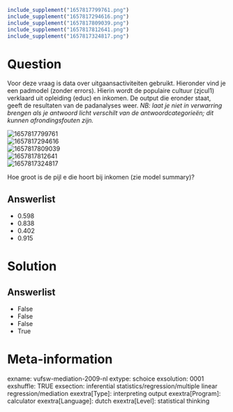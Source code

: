 ```r
include_supplement("1657817799761.png")
include_supplement("1657817294616.png")
include_supplement("1657817809039.png")
include_supplement("1657817812641.png")
include_supplement("1657817324817.png")
```

Question
========
Voor deze vraag is data over uitgaansactiviteiten gebruikt. Hieronder
vind je een padmodel (zonder errors). Hierin wordt de populaire cultuur
(zjcul1) verklaard uit opleiding (educ) en inkomen. De output die
eronder staat, geeft de resultaten van de padanalyses weer. *NB: laat je
niet in verwarring brengen als je antwoord licht verschilt van de
antwoordcategorieën; dit kunnen afrondingsfouten zijn.*  
  
<img src="1657817799761.png" class="fr-fic fr-dii tvcss_2"
alt="1657817799761" />  
<img src="1657817294616.png" class="fr-fic fr-dii tvcss_3"
alt="1657817294616" />  
<img src="1657817809039.png" class="fr-fic fr-dii tvcss_3"
alt="1657817809039" />  
<img src="1657817812641.png" class="fr-fic fr-dii tvcss_3"
alt="1657817812641" />  
<img src="1657817324817.png" class="fr-fic fr-dii tvcss_4"
alt="1657817324817" />  
  
Hoe groot is de pijl e die hoort bij inkomen (zie model summary)?

Answerlist
----------
* 0.598
* 0.838
* 0.402
* 0.915

Solution
========










Answerlist
----------
* False
* False
* False
* True

Meta-information
================
exname: vufsw-mediation-2009-nl
extype: schoice
exsolution: 0001
exshuffle: TRUE
exsection: inferential statistics/regression/multiple linear regression/mediation
exextra[Type]: interpreting output
exextra[Program]: calculator
exextra[Language]: dutch
exextra[Level]: statistical thinking

